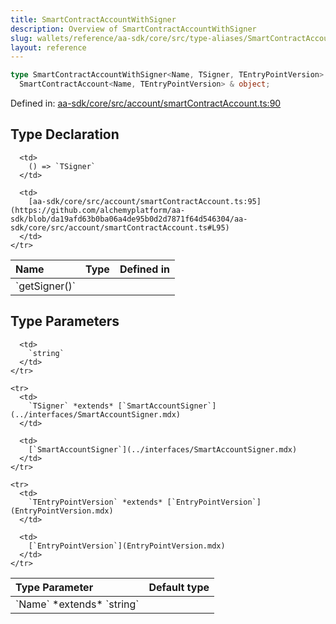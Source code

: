 ```yaml
---
title: SmartContractAccountWithSigner
description: Overview of SmartContractAccountWithSigner
slug: wallets/reference/aa-sdk/core/src/type-aliases/SmartContractAccountWithSigner
layout: reference
---
```


```ts
type SmartContractAccountWithSigner<Name, TSigner, TEntryPointVersion> =
  SmartContractAccount<Name, TEntryPointVersion> & object;
```

Defined in: [aa-sdk/core/src/account/smartContractAccount.ts:90](https://github.com/alchemyplatform/aa-sdk/blob/da19afd63b0ba06a4de95b0d2d7871f64d546304/aa-sdk/core/src/account/smartContractAccount.ts#L90)

## Type Declaration

<table>
  <thead>
    <tr>
      <th align="left">Name</th>
      <th align="left">Type</th>
      <th align="left">Defined in</th>
    </tr>
  </thead>

  <tbody>
    <tr>
      <td>
        `getSigner()`
      </td>

      <td>
        () => `TSigner`
      </td>

      <td>
        [aa-sdk/core/src/account/smartContractAccount.ts:95](https://github.com/alchemyplatform/aa-sdk/blob/da19afd63b0ba06a4de95b0d2d7871f64d546304/aa-sdk/core/src/account/smartContractAccount.ts#L95)
      </td>
    </tr>

  </tbody>
</table>

## Type Parameters

<table>
  <thead>
    <tr>
      <th align="left">Type Parameter</th>
      <th align="left">Default type</th>
    </tr>
  </thead>

  <tbody>
    <tr>
      <td>
        `Name` *extends* `string`
      </td>

      <td>
        `string`
      </td>
    </tr>

    <tr>
      <td>
        `TSigner` *extends* [`SmartAccountSigner`](../interfaces/SmartAccountSigner.mdx)
      </td>

      <td>
        [`SmartAccountSigner`](../interfaces/SmartAccountSigner.mdx)
      </td>
    </tr>

    <tr>
      <td>
        `TEntryPointVersion` *extends* [`EntryPointVersion`](EntryPointVersion.mdx)
      </td>

      <td>
        [`EntryPointVersion`](EntryPointVersion.mdx)
      </td>
    </tr>

  </tbody>
</table>
